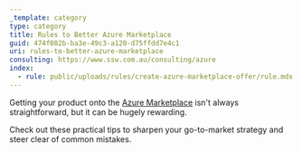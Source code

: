 ```yaml
---
_template: category
type: category
title: Rules to Better Azure Marketplace
guid: 474f082b-ba3e-49c3-a120-d75ffdd7e4c1
uri: rules-to-better-azure-marketplace
consulting: https://www.ssw.com.au/consulting/azure
index:
  - rule: public/uploads/rules/create-azure-marketplace-offer/rule.mdx
---
```

Getting your product onto the [Azure Marketplace](https://azuremarketplace.microsoft.com) isn't always straightforward, but it can be hugely rewarding.  

Check out these practical tips to sharpen your go-to-market strategy and steer clear of common mistakes.
